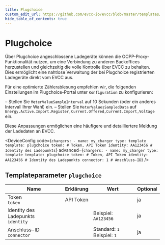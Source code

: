 ```yaml
---
title: Plugchoice
custom_edit_url: https://github.com/evcc-io/evcc/blob/master/templates/definition/charger/plugchoice.yaml
hide_table_of_contents: true
---
```



# Plugchoice

<div className="device-detail-container">
  <div className="device-detail-content">
    <DeviceFeatures features="sponsorship" />

Über Plugchoice angeschlossene Ladegeräte können die OCPP-Proxy-Funktionalität nutzen, um eine Verbindung zu anderen Backoffices herzustellen und gleichzeitig die volle Kontrolle über EVCC zu behalten. Dies ermöglicht eine nahtlose Verwaltung der bei Plugchoice registrierten Ladegeräte direkt vom EVCC aus.

Für eine optimierte Zählerablesung empfehlen wir, die folgenden Einstellungen im Plugchoice-Portal unter `Konfiguration` zu konfigurieren:

– Stellen Sie `MeterValueSampleInterval` auf 10 Sekunden (oder ein anderes Intervall Ihrer Wahl) ein.
– Stellen Sie `MeterValuesSampledData` auf `Energy.Active.Import.Register,Current.Offered,Current.Import,Voltage` ein.

Diese Anpassungen ermöglichen eine häufigere und detailliertere Meldung der Ladedaten an EVCC.


<DeviceConfig code={`chargers:
    - name: my_charger
      type: template
      template: plugchoice
      token: # Token, API Token
      identity: AA123456 # Identity des Ladepunkts`} advanced={`chargers:
    - name: my_charger
      type: template
      template: plugchoice
      token: # Token, API Token
      identity: AA123456 # Identity des Ladepunkts
      connector: 1 # Anschluss-ID`} />
  </div>
  <div className="device-detail-icon">
    <evcc-icon
      type="charger"
      name="plugchoice"
      size="400px"
      alt="Plugchoice"
      className="device-detail-icon-img"
    ></evcc-icon>
  </div>
</div>

## Templateparameter `plugchoice`

| Name | Erklärung | Wert | Optional |
|-----------|-----------|------|----------|
| Token<br/>`token` | API Token |  | ja |
| Identity des Ladepunkts<br/>`identity` |  | Beispiel: `AA123456` | ja |
| Anschluss-ID<br/>`connector` |  | Standard: `1`<br/>Beispiel: `1` | ja |

<SponsorshipRequired />

